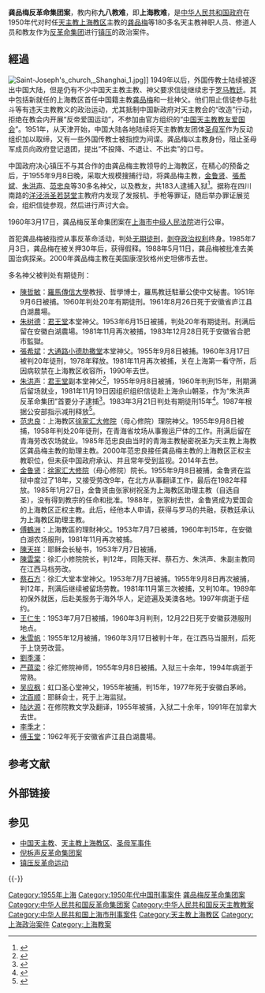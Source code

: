 {{Multiple issues|
{{Disputed|time=2020-06-26T04:59:22+00:00}}
{{POV|time=2020-06-26T04:59:22+00:00}}
}}
<!-- 注释：[[File:Ignatius_Cardinal_Kung_Pin-Mei.jpg|thumb]][[枢机|枢机]]]] -->
{{中國天主教}}
'''龚品梅反革命集团案'''，教内称'''九八教难'''，即'''上海教难'''，是[[中华人民共和国政府|中华人民共和国政府]]在1950年代对时任[[天主教上海教区|天主教上海教区]]主教的[[龚品梅|龚品梅]]等180多名天主教神职人员、修道人员和教友作为[[反革命集团|反革命集团]]进行[[镇压反革命运动|镇压]]的政治案件。

==經過==
[[File:Saint-Joseph's_church,_Shanghai_1.jpg|left]]]]
1949年以后，外国传教士陆续被逐出中国大陆，但是仍有不少中国天主教主教、神父要求信徒继续忠于[[罗马教廷|罗马教廷]]。其中包括新就任的上海教区首任中国籍主教[[龚品梅|龚品梅]]和一批神父。他们阻止信徒参与批斗等有违天主教教义的政治运动，尤其抵制中国新政府对天主教会的“改造”行动，拒绝在教会内开展“反帝爱国运动”，不参加由官方组织的“[[中国天主教教友爱国会|中国天主教教友爱国会]]”。1951年，从天津开始，中国大陆各地陆续将天主教教友团体[[圣母军|圣母军]]作为反动组织加以取缔，又有一些外国传教士被指控为间谍。龚品梅以主教身份，阻止圣母军成员向政府登记退团，提出“不投降、不退让、不出卖”的口号。

中国政府决心镇压不与其合作的由龚品梅主教领导的上海教区，在精心的预备之后，于1955年9月8日晚，采取大规模搜捕行动，将龚品梅主教，[[金鲁贤|金鲁贤]]、[[張希斌|張希斌]]、[[朱洪声|朱洪声]]、[[范忠良|范忠良]]等30多名神父，以及教友，共183人逮捕入狱<ref>{{cite web|last=|first=|coauthors=|title=上海公安志 >> 第二编惩治反革命罪犯 >> 第四章打击以宗教作掩护的反革命分子|journal=|year=|pages=|url=http://www.shtong.gov.cn/newsite/node2/node2245/node4476/node58282/node59920/index.html|accessdate=2011-05-10|deadurl=yes|archiveurl=https://web.archive.org/web/20110421035234/http://www.shtong.gov.cn/newsite/node2/node2245/node4476/node58282/node59920/index.html|archivedate=2011-04-21}}</ref>。据称在四川南路的[[洋泾浜圣若瑟堂|洋泾浜圣若瑟堂]]主教府内发现了发报机、手枪等罪证，随后举办罪证展览会，组织信徒参观，然后进行声讨大会。

1960年3月17日，龚品梅反革命集团案在[[上海市中级人民法院|上海市中级人民法院]]进行公审。

首犯龚品梅被指控从事反革命活动，判处[[无期徒刑|无期徒刑]]，[[剥夺政治权利|剥夺政治权利]]终身。1985年7月3日，龚品梅在被关押30年后，获得假释。1988年5月11日，龚品梅被批准去美国治病探亲。2000年龚品梅主教在美国康涅狄格州史坦佛市去世。

多名神父被判处有期徒刑：
*[[陳哲敏|陳哲敏]]：[[羅馬傳信大學|羅馬傳信大學]]教授、哲學博士，羅馬教廷駐華公使中文秘書。1951年9月6日被捕。1960年判处20年有期徒刑。1961年8月26日死于安徽省庐江县白湖農場。
*[[朱树德|朱树德]]：[[君王堂|君王堂]]本堂神父。1953年6月15日被捕，判处20年有期徒刑。刑满后留在安徽白湖農場。1981年11月再次被捕，1983年12月28日死于安徽省合肥市監獄。
*[[張希斌|張希斌]]：[[大通路小德肋撒堂|大通路小德肋撒堂]]本堂神父。1955年9月8日被捕。1960年3月17日被判20年徒刑，1978年释放。1981年11月再次被捕，关在上海第一看守所，后因病软禁在上海教区收容所，1990年去世。
*[[朱洪声|朱洪声]]：[[君王堂|君王堂]]副本堂神父<ref>{{Cite web |url=http://www.shtong.gov.cn/newsite/node2/node4/node2249/luwan/node37494/node37507/node62749/userobject1ai22515.html |title=卢湾区志 >> 第三十二编民族·宗教 >> 第二章宗教 |accessdate=2019-04-20 |archive-date=2009-01-09 |archive-url=https://web.archive.org/web/20090109013041/http://www.shtong.gov.cn/newsite/node2/node4/node2249/luwan/node37494/node37507/node62749/userobject1ai22515.html |dead-url=no }}</ref>，1955年9月8日被捕，1960年判刑15年，刑期满后留场就业，1981年11月19日因组织组织信徒赴上海佘山朝圣，作为“朱洪声反革命集团”首要分子逮捕<ref>{{Cite web |url=http://www.shtong.gov.cn/newsite/node2/node2245/node4523/node28755/node28805/node60670/userobject1ai13638.html |title=中共上海党志 >> 第八篇统一战线 >> 第五章贯彻民族和宗教政策 >>第二节　宗教工作 |accessdate=2019-04-20 |archive-date=2016-04-27 |archive-url=https://web.archive.org/web/20160427190127/http://www.shtong.gov.cn/Newsite/node2/node2245/node4523/node28755/node28805/node60670/userobject1ai13638.html |dead-url=no }}</ref>。1983年3月21日判处有期徒刑15年<ref>{{Cite web |url=http://www.shtong.gov.cn/newsite/node2/node2245/node75195/node75199/index.html |title=上海宗教志 >> 大事记 |accessdate=2019-04-20 |archive-date=2016-03-27 |archive-url=https://web.archive.org/web/20160327180531/http://www.shtong.gov.cn/newsite/node2/node2245/node75195/node75199/index.html |dead-url=no }}</ref>。1987年根据公安部指示减刑释放<ref>{{Cite web |url=http://www.shtong.gov.cn/newsite/node2/node2245/node4476/node58282/node59920/index.html |title=上海公安志 >> 第二编惩治反革命罪犯 >> 第四章打击以宗教作掩护的反革命分子 |accessdate=2019-04-20 |archive-date=2011-04-21 |archive-url=https://web.archive.org/web/20110421035234/http://www.shtong.gov.cn/newsite/node2/node2245/node4476/node58282/node59920/index.html |dead-url=no }}</ref>。
*[[范忠良|范忠良]]：上海教区[[徐家汇大修院|徐家汇大修院]]（母心修院）理院神父。1955年9月8日被捕，1958年判处20年徒刑，在青海省坟场从事搬运尸体的工作。刑满后留在青海劳改农场就业。1985年范忠良由当时的青海主教秘密祝圣为天主教上海教区龚品梅主教的助理主教。2000年范忠良接任龚品梅主教的上海教区正权主教职位，但未获中国政府承认、并且常年受到监视。2014年去世。
*[[金鲁贤|金鲁贤]]：[[徐家汇大修院|徐家汇大修院]]（母心修院）院长。1955年9月8日被捕，金鲁贤在监狱中度过了18年，又接受劳改9年，在北方从事翻译工作，最后在1982年释放。1985年1月27日，金鲁贤由张家树祝圣为上海教区助理主教（自选自圣），没有得到教宗的任命和批准。1988年，张家树去世，金鲁贤成为爱国会的上海教区正权主教。此后，经他本人申请，获得与罗马的共融，获教廷承认为上海教区助理主教。
*[[傅鶴洲|傅鶴洲]]：上海教區的理財神父。1953年7月7日被捕，1960年判15年，在安徽白湖农场服刑，1981年11月再次被捕。
*[[陳天祥|陳天祥]]：耶稣会长秘书，1953年7月7日被捕，
*[[陳雲棠|陳雲棠]]：徐汇小修院院长，判12年，同陈天祥、蔡石方、朱洪声、朱副主教同在江西马档劳改。
*[[蔡石方|蔡石方]]：徐汇大堂本堂神父。1953年7月7日被捕。1955年9月8日再次被捕，判12年，刑满后继续被留场劳教。1981年11月第三次被捕，又判10年。1989年初保外就医，后赴美服务于海外华人，足迹遍及美澳各地。1997年病逝于纽约。
*[[王仁生|王仁生]]：1953年7月7日被捕，1960年3月判刑，12月22日死于安徽荻港服刑地点。
*[[朱雪帆|朱雪帆]]：1955年12月被捕，1960年3月17日被判十年，在江西马当服刑，后死于上饶劳改营。
*[[劉季澤|劉季澤]]：
*[[严蕴梁|严蕴梁]]：徐汇修院神师，1955年9月8日被捕。入狱三十余年，1994年病逝于常熟。
*[[吴应枫|吴应枫]]：虹口圣心堂神父，1955年被捕，判15年，1977年死于安徽白茅岭。
*[[沈百顺|沈百顺]]：耶稣会士，死于上海监狱。
*[[陆达源|陆达源]]：在修院教文学及翻译，1955年被捕，入狱二十余年，1991年在加拿大去世。
*[[李季才|李季才]]：
*[[傅玉堂|傅玉堂]]：1962年死于安徽省庐江县白湖農場。

== 参考文献 ==
{{Reflist|2}}

== 外部链接 ==

== 参见 ==
{{Portal box|中华人民共和国|天主教|上海}}
* [[中国天主教|中国天主教]]、[[天主教上海教区|天主教上海教区]]、[[圣母军事件|圣母军事件]]
* [[倪柝声反革命集团案|倪柝声反革命集团案]]
* [[镇压反革命运动|镇压反革命运动]]

{{-}}
{{中国基督教史|PRC}}
{{中华人民共和国宗教}}

[[Category:1955年上海|Category:1955年上海]]
[[Category:1950年代中国刑事案件|Category:1950年代中国刑事案件]]
[[Category:龚品梅反革命集团案|]]
[[Category:中华人民共和国反革命集团案|Category:中华人民共和国反革命集团案]]
[[Category:中华人民共和国反天主教教案|Category:中华人民共和国反天主教教案]]
[[Category:中华人民共和国上海市刑事案件|Category:中华人民共和国上海市刑事案件]]
[[Category:天主教上海教区|Category:天主教上海教区]]
[[Category:上海政治案件|Category:上海政治案件]]
[[Category:上海教案|Category:上海教案]]